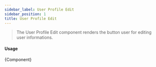 ```yaml
---
sidebar_label: User Profile Edit
sidebar_position: 1
title: User Profile Edit
---
```


> The User Profile Edit component renders the button user for editing user informations.


<App/>

#### Usage
 <CodeBlock className="language-jsx">{Component}</CodeBlock>